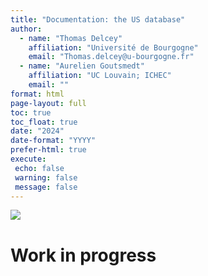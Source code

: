 ```yaml
---
title: "Documentation: the US database"
author: 
  - name: "Thomas Delcey"
    affiliation: "Université de Bourgogne"
    email: "Thomas.delcey@u-bourgogne.fr"
  - name: "Aurelien Goutsmedt"
    affiliation: "UC Louvain; ICHEC"
    email: "" 
format: html
page-layout: full
toc: true
toc_float: true
date: "2024"
date-format: "YYYY"
prefer-html: true
execute:
 echo: false
 warning: false
 message: false
---
```


![](picture.png)

# Work in progress
